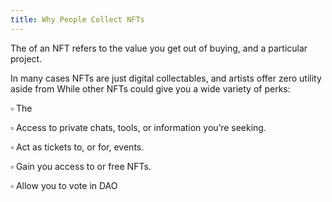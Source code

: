 ```yaml
---
title: Why People Collect NFTs
---
```


The <Nutshell children="utility" glossaryEntry="content/glossary/utility.mdx" /> of an NFT refers to the value you get out of buying, and <Nutshell children="holding" glossaryEntry="content/glossary/holder.mdx" /> a particular project.

In many cases NFTs are just digital collectables, and artists offer zero utility aside from <Nutshell children="!vibes." glossaryEntry="content/glossary/CH3-vibes.mdx" /> While other NFTs could give you a wide variety of perks:

▫ The <Nutshell children="NFT community." glossaryEntry="content/glossary/web3_community.mdx" />

▫ Access to private chats, tools, or information you’re seeking.

▫ Act as tickets to, or for, events.

▫ Gain you access to <Nutshell children="whitelists" glossaryEntry="content/glossary/allowlist.mdx" /> or free NFTs.

▫ Allow you to vote  in DAO <Nutshell children="governance." glossaryEntry="content/glossary/DAO-Governance.mdx" />
